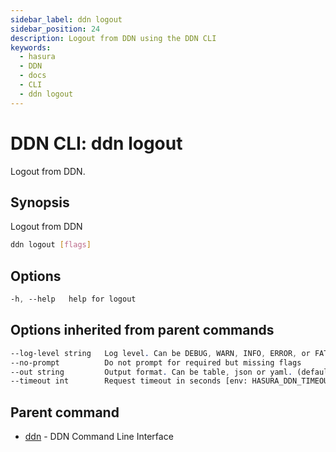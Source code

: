 ```yaml
---
sidebar_label: ddn logout
sidebar_position: 24
description: Logout from DDN using the DDN CLI
keywords:
  - hasura
  - DDN
  - docs
  - CLI
  - ddn logout
---
```


# DDN CLI: ddn logout

Logout from DDN.

## Synopsis

Logout from DDN

```bash
ddn logout [flags]
```

## Options

```sass
-h, --help   help for logout
```

## Options inherited from parent commands

```sass
--log-level string   Log level. Can be DEBUG, WARN, INFO, ERROR, or FATAL. (default "INFO")
--no-prompt          Do not prompt for required but missing flags
--out string         Output format. Can be table, json or yaml. (default "table")
--timeout int        Request timeout in seconds [env: HASURA_DDN_TIMEOUT] (default 100)
```

## Parent command

- [ddn](/cli/commands/ddn) - DDN Command Line Interface
